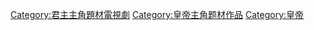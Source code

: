 [[Category:君主主角題材電視劇|Category:君主主角題材電視劇]]
[[Category:皇帝主角题材作品|Category:皇帝主角题材作品]]
[[Category:皇帝|Category:皇帝]]